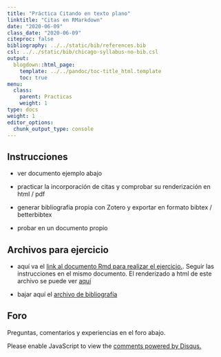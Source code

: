 ---
title: "Práctica Citando en texto plano"
linktitle: "Citas en RMarkdown"
date: "2020-06-09"
class_date: "2020-06-09"
citeproc: false
bibliography: ../../static/bib/references.bib
csl: ../../static/bib/chicago-syllabus-no-bib.csl
output:
  blogdown::html_page:
    template: ../../pandoc/toc-title_html.template
    toc: true
menu:
  class:
    parent: Practicas
    weight: 1
type: docs
weight: 1
editor_options:
  chunk_output_type: console
---


## Instrucciones

- ver documento ejemplo abajo

- practicar la incorporación de citas y comprobar su renderización en html / pdf

- generar bibliografía propia con Zotero y exportar en formato bibtex / betterbibtex

- probar en un documento propio


## Archivos para ejercicio 

- aquí va el [link al documento Rmd para realizar el ejercicio. ](/assignment/taller_citandoplano/ejercicio_citandoplano.Rmd). Seguir las instrucciones en el mismo documento. 
El renderizado a html de este archivo se puede ver [aquí](/assignment/taller_citandoplano/ejercicio_citandoplano.html) 

- bajar aquí el [archivo de bibliografía](/assignment/taller_citandoplano/referencias.bib)


## Foro

Preguntas, comentarios y experiencias en el foro abajo.

<div id="disqus_thread"></div>
<script>

/**
*  RECOMMENDED CONFIGURATION VARIABLES: EDIT AND UNCOMMENT THE SECTION BELOW TO INSERT DYNAMIC VALUES FROM YOUR PLATFORM OR CMS.
*  LEARN WHY DEFINING THESE VARIABLES IS IMPORTANT: https://disqus.com/admin/universalcode/#configuration-variables*/
/*
var disqus_config = function () {
this.page.url = PAGE_URL;  // Replace PAGE_URL with your page's canonical URL variable
this.page.identifier = PAGE_IDENTIFIER; // Replace PAGE_IDENTIFIER with your page's unique identifier variable
};
*/
(function() { // DON'T EDIT BELOW THIS LINE
var d = document, s = d.createElement('script');
s.src = 'https://cienciasocialabierta-netlify-app.disqus.com/embed.js';
s.setAttribute('data-timestamp', +new Date());
(d.head || d.body).appendChild(s);
})();
</script>
<noscript>Please enable JavaScript to view the <a href="https://disqus.com/?ref_noscript">comments powered by Disqus.</a></noscript>

